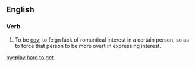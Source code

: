 ==English==

===Verb===
{{en-verb|inf=to [[play]] [[hard]] [[to]] [[get]]|plays hard to get|playing hard to get|played hard to get}}

# {{context|courtship}} To be [[coy]]; to feign lack of romantical interest in a certain person, so as to force that person to be more overt in expressing interest.

[[my:play hard to get]]
